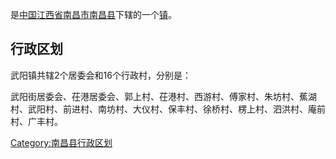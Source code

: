 {{中国乡级行政区
| 行政区全称 = 武阳镇
| 景观照片文件名 = 
| 景观照片描述 = 
| 汉语拼音 = 
| 通用拼音 = 
| 注音符號 = 
| 其它标音类型1 = 
| 其它标音1 = 
| 其它标音类型2 = 
| 其它标音2 = 
| 其它语言类型1 = 
| 其它语言地名1 = 
| 其它语言类型2 = 
| 其它语言地名2 = 
| 上级行政区 = [[江西省|江西省]][[南昌市|南昌市]][[南昌县|南昌县]]
| 行政区类别 = [[镇|镇]]
| 行政区划代码 = 
| 地理坐标 = 
| 总面积 = 
| 户籍人口 = 
| 户籍人口年份 = 
| 常住人口 = 
| 常住人口年份 = 
| 人口密度 = 
| 行政区划 = 
| 官方网站 = 
| 政府驻地 = 
| 邮政编码 = 
| 毗邻行政区 = 
| 位置图文件名 = 
| 位置图描述 = 
|36/01/21/106/000
}}
'''{{PAGENAMEBASE}}'''是[[中华人民共和国|中国]][[江西省|江西省]][[南昌市|南昌市]][[南昌县|南昌县]]下辖的一个[[镇|镇]]。

== 行政区划 ==

武阳镇共辖2个居委会和16个行政村，分别是：

武阳街居委会、茌港居委会、郭上村、茌港村、西游村、傅家村、朱坊村、蕉湖村、武阳村、前进村、南坊村、大仪村、保丰村、徐桥村、楞上村、泗洪村、庵前村、广丰村。

{{南昌县行政区划}}

[[Category:南昌县行政区划|Category:南昌县行政区划]]